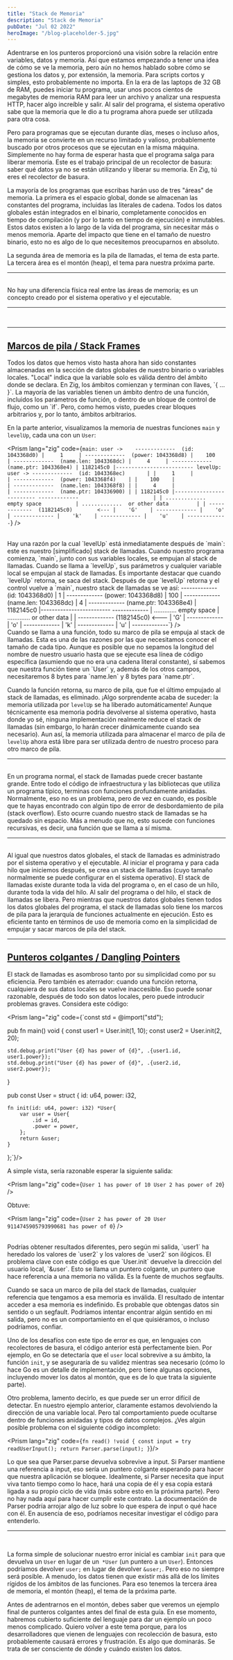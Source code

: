 ```yaml
---
title: "Stack de Memoria"
description: "Stack de Memoria"
pubDate: "Jul 02 2022"
heroImage: "/blog-placeholder-5.jpg"
---
```



Adentrarse en los punteros proporcionó una visión sobre la relación entre variables, datos y memoria. Así que estamos empezando a tener una idea de cómo se ve la memoria, pero aún no hemos hablado sobre cómo se gestiona los datos y, por extensión, la memoria. Para scripts cortos y simples, esto probablemente no importa. En la era de las laptops de 32 GB de RAM, puedes iniciar tu programa, usar unos pocos cientos de megabytes de memoria RAM para leer un archivo y analizar una respuesta HTTP, hacer algo increíble y salir. Al salir del programa, el sistema operativo sabe que la memoria que le dio a tu programa ahora puede ser utilizada para otra cosa.

Pero para programas que se ejecutan durante días, meses o incluso años, la memoria se convierte en un recurso limitado y valioso, probablemente buscado por otros procesos que se ejecutan en la misma máquina. Simplemente no hay forma de esperar hasta que el programa salga para liberar memoria. Este es el trabajo principal de un recolector de basura: saber qué datos ya no se están utilizando y liberar su memoria. En Zig, tú eres el recolector de basura.

La mayoría de los programas que escribas harán uso de tres "áreas" de memoria. La primera es el espacio global, donde se almacenan las constantes del programa, incluidas las literales de cadena. Todos los datos globales están integrados en el binario, completamente conocidos en tiempo de compilación (y por lo tanto en tiempo de ejecución) e inmutables. Estos datos existen a lo largo de la vida del programa, sin necesitar más o menos memoria. Aparte del impacto que tiene en el tamaño de nuestro binario, esto no es algo de lo que necesitemos preocuparnos en absoluto.

La segunda área de memoria es la pila de llamadas, el tema de esta parte. La tercera área es el montón (heap), el tema para nuestra próxima parte.

<hr />
<br />
No hay una diferencia física real entre las áreas de memoria; es un concepto
creado por el sistema operativo y el ejecutable.
<hr />

<br/>
<hr/>
<a id="stack-frames" class="no-underline text-black hover:underline hover:text-black" href="/aprende/stack-de-memoria/#stack-frames"><h2 class="text-4xl">Marcos de pila / Stack Frames</h2></a>
Todos los datos que hemos visto hasta ahora han sido constantes almacenadas en la sección de datos globales de nuestro binario o variables locales. "Local" indica que la variable solo es válida dentro del ámbito donde se declara. En Zig, los ámbitos comienzan y terminan con llaves, `{ ... }`. La mayoría de las variables tienen un ámbito dentro de una función, incluidos los parámetros de función, o dentro de un bloque de control de flujo, como un `if`. Pero, como hemos visto, puedes crear bloques arbitrarios y, por lo tanto, ámbitos arbitrarios.

En la parte anterior, visualizamos la memoria de nuestras funciones `main` y `levelUp`, cada una con un `User`:

<Prism
  lang="zig"
  code={`main: user ->    -------------  (id: 1043368d0)
                 |     1     |
                 -------------  (power: 1043368d8)
                 |    100    |
                 -------------  (name.len: 1043368dc)
                 |     4     |
                 -------------  (name.ptr: 1043368e4)
                 | 1182145c0 |-------------------------
levelUp: user -> -------------  (id: 1043368ec)       |
                 |     1     |                        |
                 -------------  (power: 1043368f4)    |
                 |    100    |                        |
                 -------------  (name.len: 1043368f8) |
                 |     4     |                        |
                 -------------  (name.ptr: 104336900) |
                 | 1182145c0 |-------------------------
                 -------------                        |
                                                      |
                 .............  empty space           |
                 .............  or other data         |
                                                      |
                 -------------  (1182145c0)        <---
                 |    'G'    |
                 -------------
                 |    'o'    |
                 -------------
                 |    'k'    |
                 -------------
                 |    'u'    |
                 -------------`}
/>

<br />
Hay una razón por la cual `levelUp` está inmediatamente después de `main`: este es
nuestro [simplificado] stack de llamadas. Cuando nuestro programa comienza, `main`,
junto con sus variables locales, se empujan al stack de llamadas. Cuando se llama
a `levelUp`, sus parámetros y cualquier variable local se empujan al stack de llamadas.
Es importante destacar que cuando `levelUp` retorna, se saca del stack. Después de
que `levelUp` retorna y el control vuelve a `main`, nuestro stack de llamadas se
ve así:
<Prism
  lang="zig"
  code={`main: user ->    -------------  (id: 1043368d0)
                 |     1     |
                 -------------  (power: 1043368d8)
                 |    100    |
                 -------------  (name.len: 1043368dc)
                 |     4     |
                 -------------  (name.ptr: 1043368e4)
                 | 1182145c0 |-------------------------
                 -------------
                                                      |
                 .............  empty space           |
                 .............  or other data         |
                                                      |
                 -------------  (1182145c0)        <---
                 |    'G'    |
                 -------------
                 |    'o'    |
                 -------------
                 |    'k'    |
                 -------------
                 |    'u'    |
                 -------------`}
/>
<br />
Cuando se llama a una función, todo su marco de pila se empuja al stack de llamadas. Esta es una de las razones por las que necesitamos conocer el tamaño de cada tipo. Aunque es posible que no sepamos la longitud del nombre de nuestro usuario hasta que se ejecute esa línea de código específica (asumiendo que no era una cadena literal constante), sí sabemos que nuestra función tiene un `User` y, además de los otros campos, necesitaremos 8 bytes para `name.len` y 8 bytes para `name.ptr`.

Cuando la función retorna, su marco de pila, que fue el último empujado al stack de llamadas, es eliminado. ¡Algo sorprendente acaba de suceder: la memoria utilizada por `levelUp` se ha liberado automáticamente! Aunque técnicamente esa memoria podría devolverse al sistema operativo, hasta donde yo sé, ninguna implementación realmente reduce el stack de llamadas (sin embargo, lo harán crecer dinámicamente cuando sea necesario). Aun así, la memoria utilizada para almacenar el marco de pila de `levelUp` ahora está libre para ser utilizada dentro de nuestro proceso para otro marco de pila.

<hr/>
<br/>
En un programa normal, el stack de llamadas puede crecer bastante grande. Entre todo el código de infraestructura y las bibliotecas que utiliza un programa típico, terminas con funciones profundamente anidadas. Normalmente, eso no es un problema, pero de vez en cuando, es posible que te hayas encontrado con algún tipo de error de desbordamiento de pila (stack overflow). Esto ocurre cuando nuestro stack de llamadas se ha quedado sin espacio. Más a menudo que no, esto sucede con funciones recursivas, es decir, una función que se llama a sí misma.

<hr/>

<br/>
Al igual que nuestros datos globales, el stack de llamadas es administrado por el sistema operativo y el ejecutable. Al iniciar el programa y para cada hilo que iniciemos después, se crea un stack de llamadas (cuyo tamaño normalmente se puede configurar en el sistema operativo). El stack de llamadas existe durante toda la vida del programa o, en el caso de un hilo, durante toda la vida del hilo. Al salir del programa o del hilo, el stack de llamadas se libera. Pero mientras que nuestros datos globales tienen todos los datos globales del programa, el stack de llamadas solo tiene los marcos de pila para la jerarquía de funciones actualmente en ejecución. Esto es eficiente tanto en términos de uso de memoria como en la simplicidad de empujar y sacar marcos de pila del stack.
<hr/>
<a id="dangling-pointers" class="no-underline text-black hover:underline hover:text-black" href="/aprende/stack-de-memoria/#dangling-pointers"><h2 class="text-4xl">Punteros colgantes / Dangling Pointers</h2></a>
El stack de llamadas es asombroso tanto por su simplicidad como por su eficiencia. Pero también es aterrador: cuando una función retorna, cualquiera de sus datos locales se vuelve inaccesible. Eso puede sonar razonable, después de todo son datos locales, pero puede introducir problemas graves. Considera este código:

<Prism lang="zig" code={`const std = @import("std");

pub fn main() void {
	const user1 = User.init(1, 10);
	const user2 = User.init(2, 20);

	std.debug.print("User {d} has power of {d}", .{user1.id, user1.power});
	std.debug.print("User {d} has power of {d}", .{user2.id, user2.power});
}

pub const User = struct {
	id: u64,
	power: i32,

	fn init(id: u64, power: i32) *User{
		var user = User{
			.id = id,
			.power = power,
		};
		return &user;
	}
};`}/>
<br/>

A simple vista, sería razonable esperar la siguiente salida:

<Prism lang="zig" code={`User 1 has power of 10
User 2 has power of 20`} />
<br/>

Obtuve:

<Prism lang="zig" code={`User 2 has power of 20
User 9114745905793990681 has power of 0`} />

<br/>
Podrías obtener resultados diferentes, pero según mi salida, `user1` ha heredado los valores de `user2` y los valores de `user2` son ilógicos. El problema clave con este código es que `User.init` devuelve la dirección del usuario local, `&user`. Esto se llama un puntero colgante, un puntero que hace referencia a una memoria no válida. Es la fuente de muchos segfaults.

Cuando se saca un marco de pila del stack de llamadas, cualquier referencia que tengamos a esa memoria es inválida. El resultado de intentar acceder a esa memoria es indefinido. Es probable que obtengas datos sin sentido o un segfault. Podríamos intentar encontrar algún sentido en mi salida, pero no es un comportamiento en el que quisiéramos, o incluso podríamos, confiar.

Uno de los desafíos con este tipo de error es que, en lenguajes con recolectores de basura, el código anterior está perfectamente bien. Por ejemplo, en Go se detectaría que el `user` local sobrevive a su ámbito, la función `init`, y se aseguraría de su validez mientras sea necesario (cómo lo hace Go es un detalle de implementación, pero tiene algunas opciones, incluyendo mover los datos al montón, que es de lo que trata la siguiente parte).

Otro problema, lamento decirlo, es que puede ser un error difícil de detectar. En nuestro ejemplo anterior, claramente estamos devolviendo la dirección de una variable local. Pero tal comportamiento puede ocultarse dentro de funciones anidadas y tipos de datos complejos. ¿Ves algún posible problema con el siguiente código incompleto:

<Prism lang="zig" code={`fn read() !void {
	const input = try readUserInput();
	return Parser.parse(input);
}`}/>
<br/>

Lo que sea que Parser.parse devuelva sobrevive a input. Si Parser mantiene una referencia a input, eso sería un puntero colgante esperando para hacer que nuestra aplicación se bloquee. Idealmente, si Parser necesita que input viva tanto tiempo como lo hace, hará una copia de él y esa copia estará ligada a su propio ciclo de vida (más sobre esto en la próxima parte). Pero no hay nada aquí para hacer cumplir este contrato. La documentación de Parser podría arrojar algo de luz sobre lo que espera de input o qué hace con él. En ausencia de eso, podríamos necesitar investigar el código para entenderlo.

<hr/>
<br/>

La forma simple de solucionar nuestro error inicial es cambiar `init` para que devuelva un `User` en lugar de un` *User` (un puntero a un `User`). Entonces podríamos devolver `user;` en lugar de devolver `&user;`. Pero eso no siempre será posible. A menudo, los datos tienen que existir más allá de los límites rígidos de los ámbitos de las funciones. Para eso tenemos la tercera área de memoria, el montón (heap), el tema de la próxima parte.

Antes de adentrarnos en el montón, debes saber que veremos un ejemplo final de punteros colgantes antes del final de esta guía. En ese momento, habremos cubierto suficiente del lenguaje para dar un ejemplo un poco menos complicado. Quiero volver a este tema porque, para los desarrolladores que vienen de lenguajes con recolección de basura, esto probablemente causará errores y frustración. Es algo que dominarás. Se trata de ser consciente de dónde y cuándo existen los datos.